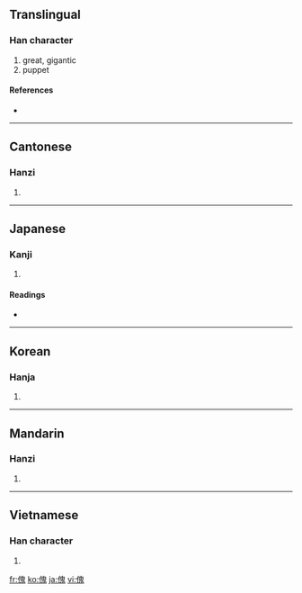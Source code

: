 ==Translingual==

===Han character===
{{Han char|rn=9|rad=人|as=10|sn=12|four=2621<sub>3</sub>|canj=人竹山戈 (OHUI)}}

# great, gigantic
# puppet

====References====
* {{Han ref|kx=0112.080|dkj=00928|hdz=10192.080|uh=5080|ud=20608|bh=B3C8|bd=46024}}

----

==Cantonese==

===Hanzi===
{{yue-hanzi|jyut=|y=faai3}}

# {{defn|Cantonese|sort=人10}}

----

==Japanese==

===Kanji===
{{ja-kanji|grade=|rs=人10}}

# {{defn|Japanese}}

====Readings====
* {{ja-readings|on=[[かい]] (kai)|kun=[[おおきい]] (ookii)}}

----

==Korean==

===Hanja===
{{ko-hanja|hangeul=괴|rv=goe|mr=koe}}

# {{defn|Korean|sort=人10}}

----

==Mandarin==

===Hanzi===
{{cmn-hanzi|pin=[[guī]] ([[gui1]])|wg=kuei<sup>1</sup>}}

# {{defn|Mandarin|sort=人10}}

----

==Vietnamese==

===Han character===
{{vi-hantu|[[khôi]], [[khổi]], [[ngội]], [[ổi]]|rs=人10}}

# {{defn|Vietnamese|sort=人10}}

[[fr:傀]]
[[ko:傀]]
[[ja:傀]]
[[vi:傀]]